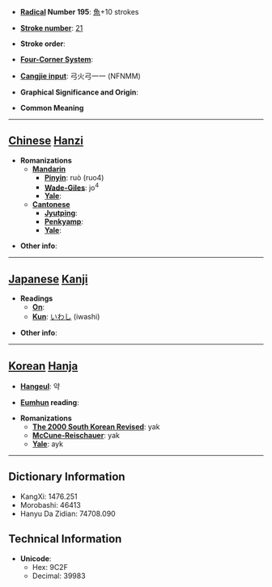 * '''[[Wiktionary:Chinese radical index| Radical]] Number 195''': [[Wiktionary:Chinese radical index 魚|魚]]+10 strokes

* '''[[Wiktionary:Chinese total strokes index|Stroke number]]''': [[Wiktionary:Chinese total strokes index 21|21]]

* '''Stroke order''': 

* '''[[Wiktionary:Chinese four corner index|Four-Corner System]]''': 

* '''[[Wiktionary:Chinese Cangjie index|Cangjie input]]''': 弓火弓一一 (NFNMM)

* '''Graphical Significance and Origin''': 

* '''Common Meaning'''

----

== [[Chinese]] [[Hanzi]] ==

* '''Romanizations'''
** '''[[Mandarin]]'''
*** '''[[Pinyin]]''': ruò (ruo4)
*** '''[[Wade-Giles]]''': jo<sup>4</sup>
*** '''[[Yale]]''': 
** '''[[Cantonese]]'''
*** '''[[Jyutping]]''':
*** '''[[Penkyamp]]''': 
*** '''[[Yale]]''': 

* '''Other info''': 

----

== [[Japanese]] [[Kanji]] ==

* '''Readings'''
** '''[[On]]''': 
** '''[[Kun]]''': [[いわし]] (iwashi)

* '''Other info''':  

----

== [[Korean]] [[Hanja]] ==

* '''[[Hangeul]]''': 약

* '''[[Eumhun]] reading''': 

* '''Romanizations'''
** '''[[The 2000 South Korean Revised Romanization|The 2000 South Korean Revised]]''': yak
** '''[[McCune-Reischauer]]''': yak
** '''[[Yale]]''': ayk

----

== Dictionary Information ==

* KangXi: 1476.251
* Morobashi: 46413
* Hanyu Da Zidian: 74708.090

== Technical Information ==

* '''Unicode''':
** Hex: 9C2F
** Decimal: 39983